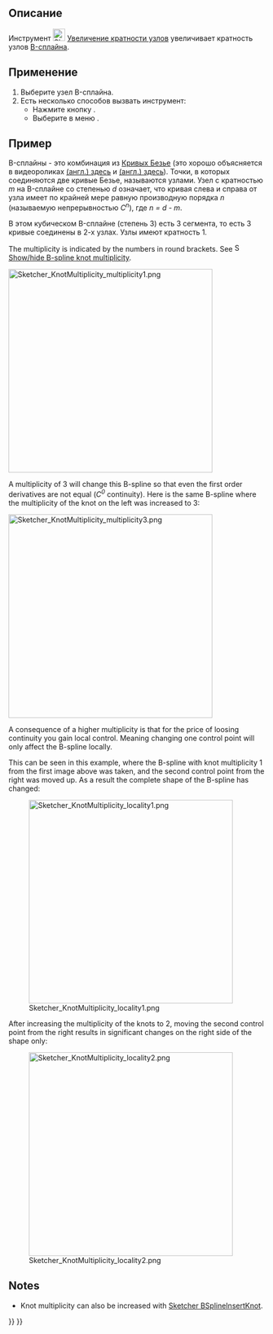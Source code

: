 <languages/>

{{Docnav/ru
|[[Sketcher_BSplineDecreaseDegree/ru|Уменьшить степень B-сплайна]]
|[[Sketcher_BSplineDecreaseKnotMultiplicity/ru|Уменьшение кратности узлов]]
|[[Sketcher_Workbench/ru|Скетчер]]
|IconL=Sketcher_BSplineDecreaseDegree.svg
|IconR=Sketcher_BSplineDecreaseKnotMultiplicity.svg
|IconC=Workbench_Sketcher.svg
}}

{{GuiCommand/ru
|Name=Sketcher BSplineIncreaseKnotMultiplicity
|Name/ru=Скетчер Увеличение кратности узлов
|MenuLocation=Эскиз → В-сплайн инструменты эскиза → Увеличение кратности узлов
|Workbenches=[[Sketcher_Workbench/ru|Скетчер]]
|Version=0.17
|SeeAlso=[[Sketcher_BSplineDecreaseKnotMultiplicity/ru|Скетчер Уменьшение кратности узлов]]
}}

<span id="Description"></span>
== Описание ==

Инструмент [[Image:Sketcher_BSplineIncreaseKnotMultiplicity.svg|24px]] [[Sketcher_BSplineIncreaseKnotMultiplicity/ru|Увеличение кратности узлов]] увеличивает кратность узлов [[B-Splines|B-сплайна]].

<span id="Usage"></span>
== Применение ==

# Выберите узел B-сплайна.
# Есть несколько способов вызвать инструмент:
#* Нажмите кнопку {{Button|[[File:Sketcher_BSplineIncreaseKnotMultiplicity.svg|16px]] [[Sketcher_BSplineIncreaseKnotMultiplicity/ru|Увеличение кратности узлов]]}}.
#* Выберите в меню {{MenuCommand|Эскиз → В-сплайн инструменты эскиза → [[Image:Sketcher_BSplineIncreaseKnotMultiplicity.svg|16px]] Увеличение кратности узлов}}.

<span id="Example"></span>
== Пример ==

B-сплайны - это комбинация из [[B-Splines#B.C3.A9zier_curves/ru|Кривых Безье]] (это хорошо объясняется в видеороликах [https://www.youtube.com/watch?v=bE1MrrqBAl8 (англ.) здесь] и [https://www.youtube.com/watch?v=xXJylM2S72s (англ.) здесь]). Точки, в которых соединяются две кривые Безье, называются узлами. Узел с кратностью ''m'' на B-сплайне со степенью ''d'' означает, что кривая слева и справа от узла имеет по крайней мере равную производную порядка ''n'' (называемую непрерывностью ''C<sup>n</sup>''), где ''n = d - m''.

В этом кубическом B-сплайне (степень 3) есть 3 сегмента, то есть 3 кривые соединены в 2-х узлах. Узлы имеют кратность 1.

The multiplicity is indicated by the numbers in round brackets. See [[File:Sketcher_BSplineKnotMultiplicity.svg|16px]] [[Sketcher_BSplineKnotMultiplicity|Show/hide B-spline knot multiplicity]].

[[File:Sketcher_KnotMultiplicity_multiplicity1.png|400px]]
{{Caption|B-spline where both knots have multiplicity 1.}}

A multiplicity of 3 will change this B-spline so that even the first order derivatives are not equal (''C<sup>0</sup>'' continuity). Here is the same B-spline where the multiplicity of the knot on the left was increased to 3:

[[File:Sketcher_KnotMultiplicity_multiplicity3.png|400px]]
{{Caption|Same B-spline with knot multiplicity 3. A control point was moved to show that the knot has ''C<sup>0</sup>'' continuity.}}

A consequence of a higher multiplicity is that for the price of loosing continuity you gain local control. Meaning changing one control point will only affect the B-spline locally.

This can be seen in this example, where the B-spline with knot multiplicity 1 from the first image above was taken, and the second control point from the right was moved up. As a result the complete shape of the B-spline has changed:

[[File:Sketcher_KnotMultiplicity_locality1.png|400px]]

After increasing the multiplicity of the knots to 2, moving the second control point from the right results in significant changes on the right side of the shape only:

[[File:Sketcher_KnotMultiplicity_locality2.png|400px]]

==Notes==

* Knot multiplicity can also be increased with [[Sketcher_BSplineInsertKnot|Sketcher BSplineInsertKnot]].


{{Docnav/ru
|[[Sketcher_BSplineDecreaseDegree/ru|Уменьшить степень B-сплайна]]
|[[Sketcher_BSplineDecreaseKnotMultiplicity/ru|Уменьшение кратности узлов]]
|[[Sketcher_Workbench/ru|Скетчер]]
|IconL=Sketcher_BSplineDecreaseDegree.svg
|IconR=Sketcher_BSplineDecreaseKnotMultiplicity.svg
|IconC=Workbench_Sketcher.svg
}}

{{Sketcher_Tools_navi{{#translation:}}}}
{{Userdocnavi{{#translation:}}}}